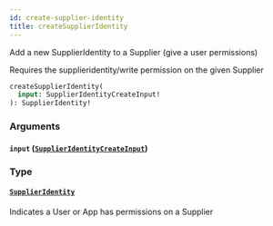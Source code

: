 ```yaml
---
id: create-supplier-identity
title: createSupplierIdentity
---
```



Add a new SupplierIdentity to a Supplier (give a user permissions)

Requires the supplieridentity/write permission on the given Supplier


```graphql
createSupplierIdentity(
  input: SupplierIdentityCreateInput!
): SupplierIdentity!

```


### Arguments

#### `input` ([`SupplierIdentityCreateInput`](/developers/supplier-apis/supply-api/graphql/reference/inputs/supplier-identity-create-input))




### Type

#### [`SupplierIdentity`](/developers/supplier-apis/supply-api/graphql/reference/objects/supplier-identity) 

Indicates a User or App has permissions on a Supplier




